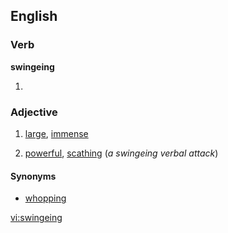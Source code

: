 ==English==

===Verb===
'''swingeing'''

#{{archaic}} {{present participle of|swinge}}

===Adjective===
{{en-adj}}

#{{British}} [[large]], [[immense]]
#[[powerful]], [[scathing]] (''a swingeing verbal attack'')

====Synonyms====
*[[whopping]]

[[vi:swingeing]]